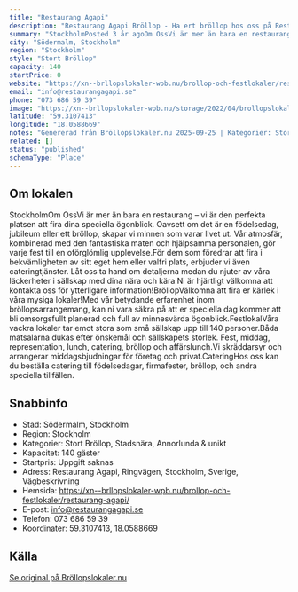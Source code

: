 ```yaml
---
title: "Restaurang Agapi"
description: "Restaurang Agapi Bröllop - Ha ert bröllop hos oss på Restaurang Agapi. Skicka gärna en förfrågan så hjälper vi Er!"
summary: "StockholmPosted 3 år agoOm OssVi är mer än bara en restaurang – vi är den perfekta platsen att fira dina speciella ögonblick. Oavsett om det är en födelsedag, jubileum eller ett bröllop, skapar vi…"
city: "Södermalm, Stockholm"
region: "Stockholm"
style: "Stort Bröllop"
capacity: 140
startPrice: 0
website: "https://xn--brllopslokaler-wpb.nu/brollop-och-festlokaler/restaurang-agapi/"
email: "info@restaurangagapi.se"
phone: "073 686 59 39"
image: "https://xn--brllopslokaler-wpb.nu/storage/2022/04/brollopslokal-sodermalm-grekiska-kolgrillen-festlokal-1-visningsbild.webp"
latitude: "59.3107413"
longitude: "18.0588669"
notes: "Genererad från Bröllopslokaler.nu 2025-09-25 | Kategorier: Stort Bröllop, Stadsnära, Annorlunda & unikt"
related: []
status: "published"
schemaType: "Place"
---
```


## Om lokalen

StockholmOm OssVi är mer än bara en restaurang – vi är den perfekta platsen att fira dina speciella ögonblick. Oavsett om det är en födelsedag, jubileum eller ett bröllop, skapar vi minnen som varar livet ut. Vår atmosfär, kombinerad med den fantastiska maten och hjälpsamma personalen, gör varje fest till en oförglömlig upplevelse.För dem som föredrar att fira i bekvämligheten av sitt eget hem eller valfri plats, erbjuder vi även cateringtjänster. Låt oss ta hand om detaljerna medan du njuter av våra läckerheter i sällskap med dina nära och kära.Ni är hjärtligt välkomna att kontakta oss för ytterligare information!BröllopVälkomna att fira er kärlek i våra mysiga lokaler!Med vår betydande erfarenhet inom bröllopsarrangemang, kan ni vara säkra på att er speciella dag kommer att bli omsorgsfullt planerad och full av minnesvärda ögonblick.FestlokalVåra vackra lokaler tar emot stora som små sällskap upp till 140 personer.Båda matsalarna dukas efter önskemål och sällskapets storlek. Fest, middag, representation, lunch, catering, bröllop och affärslunch.Vi skräddarsyr och arrangerar middagsbjudningar för företag och privat.CateringHos oss kan du beställa catering till födelsedagar, firmafester, bröllop, och andra speciella tillfällen.

## Snabbinfo

- Stad: Södermalm, Stockholm
- Region: Stockholm
- Kategorier: Stort Bröllop, Stadsnära, Annorlunda & unikt
- Kapacitet: 140 gäster
- Startpris: Uppgift saknas
- Adress: Restaurang Agapi, Ringvägen, Stockholm, Sverige, Vägbeskrivning
- Hemsida: https://xn--brllopslokaler-wpb.nu/brollop-och-festlokaler/restaurang-agapi/
- E-post: info@restaurangagapi.se
- Telefon: 073 686 59 39
- Koordinater: 59.3107413, 18.0588669

## Källa

[Se original på Bröllopslokaler.nu](https://xn--brllopslokaler-wpb.nu/brollop-och-festlokaler/restaurang-agapi/)
